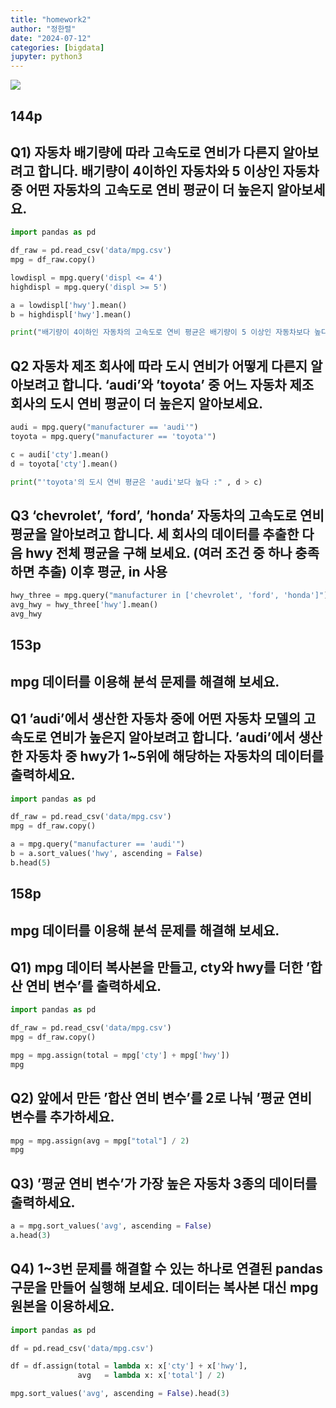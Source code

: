 ```yaml
---
title: "homework2"
author: "정한렬"
date: "2024-07-12"
categories: [bigdata]
jupyter: python3
---
```


![](youn3.jpg)



## 144p

## Q1) 자동차 배기량에 따라 고속도로 연비가 다른지 알아보려고 합니다. 배기량이 4이하인 자동차와 5 이상인 자동차 중 어떤 자동차의 고속도로 연비 평균이 더 높은지 알아보세요.

```python
import pandas as pd

df_raw = pd.read_csv('data/mpg.csv')
mpg = df_raw.copy()

lowdispl = mpg.query('displ <= 4')
highdispl = mpg.query('displ >= 5')

a = lowdispl['hwy'].mean()
b = highdispl['hwy'].mean()

print("배기량이 4이하인 자동차의 고속도로 연비 평균은 배기량이 5 이상인 자동차보다 높다:" , a > b)
```
## Q2 자동차 제조 회사에 따라 도시 연비가 어떻게 다른지 알아보려고 합니다. 'audi'와 'toyota' 중 어느 자동차 제조 회사의 도시 연비 평균이 더 높은지 알아보세요.
 
```python
audi = mpg.query("manufacturer == 'audi'")
toyota = mpg.query("manufacturer == 'toyota'")

c = audi['cty'].mean()
d = toyota['cty'].mean()

print("'toyota'의 도시 연비 평균은 'audi'보다 높다 :" , d > c)
```
 
## Q3 'chevrolet', 'ford', 'honda' 자동차의 고속도로 연비 평균을 알아보려고 합니다. 세 회사의 데이터를 추출한 다음 hwy 전체 평균을 구해 보세요.  (여러 조건 중 하나 충족하면 추출) 이후 평균, in 사용

```python
hwy_three = mpg.query("manufacturer in ['chevrolet', 'ford', 'honda']")
avg_hwy = hwy_three['hwy'].mean()
avg_hwy
```
## 153p 

## mpg 데이터를 이용해 분석 문제를 해결해 보세요.
## Q1 'audi'에서 생산한 자동차 중에 어떤 자동차 모델의 고속도로 연비가 높은지 알아보려고 합니다. 'audi'에서 생산한 자동차 중 hwy가 1~5위에 해당하는 자동차의 데이터를 출력하세요.

```python
import pandas as pd

df_raw = pd.read_csv('data/mpg.csv')
mpg = df_raw.copy()

a = mpg.query("manufacturer == 'audi'")
b = a.sort_values('hwy', ascending = False)
b.head(5)

```

## 158p

## mpg 데이터를 이용해 분석 문제를 해결해 보세요.
## Q1) mpg 데이터 복사본을 만들고, cty와 hwy를 더한 '합산 연비 변수'를 출력하세요.

```python
import pandas as pd

df_raw = pd.read_csv('data/mpg.csv')
mpg = df_raw.copy()

mpg = mpg.assign(total = mpg['cty'] + mpg['hwy'])
mpg
```

## Q2) 앞에서 만든 '합산 연비 변수'를 2로 나눠 '평균 연비 변수를 추가하세요.

```python
mpg = mpg.assign(avg = mpg["total"] / 2)
mpg
```

## Q3) '평균 연비 변수'가 가장 높은 자동차 3종의 데이터를 출력하세요.

```python
a = mpg.sort_values('avg', ascending = False)
a.head(3)

```
## Q4) 1~3번 문제를 해결할 수 있는 하나로 연결된 pandas 구문을 만들어 실행해 보세요. 데이터는 복사본 대신 mpg 원본을 이용하세요.
```python
import pandas as pd

df = pd.read_csv('data/mpg.csv')

df = df.assign(total = lambda x: x['cty'] + x['hwy'],
               avg   = lambda x: x['total'] / 2)

mpg.sort_values('avg', ascending = False).head(3)

```

